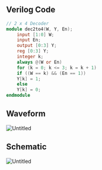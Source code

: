 ## Verilog Code

```verilog
// 2 x 4 Decoder
module dec2to4(W, Y, En);
    input [1:0] W;
    input En;
    output [0:3] Y;
    reg [0:3] Y;
    integer k;
    always @(W or En)
    for (k = 0; k <= 3; k = k + 1)
    if ((W == k) && (En == 1))
    Y[k] = 1;
    else
    Y[k] = 0;
endmodule
```

## Waveform

![Untitled](https://prod-files-secure.s3.us-west-2.amazonaws.com/da3a4f3a-a694-4c1d-bcb4-b25d50a7db8e/d27f23ac-b667-494c-b900-971ba05fab9b/Untitled.png)

## Schematic

![Untitled](https://prod-files-secure.s3.us-west-2.amazonaws.com/da3a4f3a-a694-4c1d-bcb4-b25d50a7db8e/8eaec01c-e57f-4e58-b056-e9bb68a7b35c/Untitled.png)
